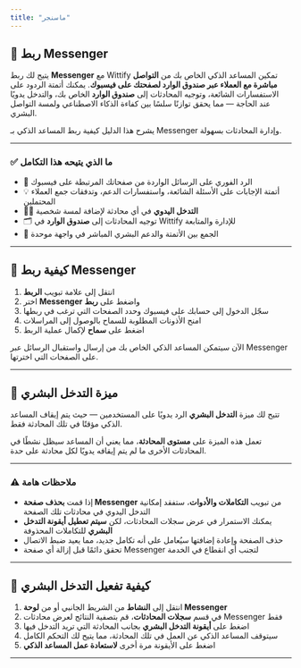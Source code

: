 ```yaml
---
title: "ماسنجر"
---
```

## 💬 ربط Messenger

يتيح لك ربط **Messenger** مع Wittify تمكين المساعد الذكي الخاص بك من **التواصل مباشرة مع العملاء عبر صندوق الوارد لصفحتك على فيسبوك**.
يمكنك أتمتة الردود على الاستفسارات الشائعة، وتوجيه المحادثات إلى **صندوق الوارد** الخاص بك، والتدخل يدويًا عند الحاجة — مما يحقق توازنًا سلسًا بين كفاءة الذكاء الاصطناعي ولمسة التواصل البشري.

يشرح هذا الدليل كيفية ربط المساعد الذكي بـ Messenger وإدارة المحادثات بسهولة.

---

### ✅ ما الذي يتيحه هذا التكامل

* 🤖 الرد الفوري على الرسائل الواردة من صفحاتك المرتبطة على فيسبوك
* 💡 أتمتة الإجابات على الأسئلة الشائعة، واستفسارات الدعم، وتدفقات جمع العملاء المحتملين
* 🧑‍💻 **التدخل اليدوي** في أي محادثة لإضافة لمسة شخصية
* 🗂 توجيه المحادثات إلى **صندوق الوارد** في Wittify للإدارة والمتابعة
* 🔁 الجمع بين الأتمتة والدعم البشري المباشر في واجهة موحدة

---

## 🔧 كيفية ربط Messenger

1. انتقل إلى علامة تبويب **الربط**
2. اختر **Messenger** واضغط على **ربط**
3. سجّل الدخول إلى حسابك على فيسبوك وحدد الصفحات التي ترغب في ربطها
4. امنح الأذونات المطلوبة للسماح بالوصول إلى المراسلات
5. اضغط على **سماح** لإكمال عملية الربط

الآن سيتمكن المساعد الذكي الخاص بك من إرسال واستقبال الرسائل عبر Messenger على الصفحات التي اخترتها.

---

## 🧠 ميزة **التدخل البشري**

تتيح لك ميزة **التدخل البشري** الرد يدويًا على المستخدمين — حيث يتم إيقاف المساعد الذكي مؤقتًا في تلك المحادثة فقط.

تعمل هذه الميزة على **مستوى المحادثة**، مما يعني أن المساعد سيظل نشطًا في المحادثات الأخرى ما لم يتم إيقافه يدويًا لكل محادثة على حدة.

---

### ⚠️ ملاحظات هامة

* إذا قمت **بحذف صفحة Messenger** من تبويب **التكاملات والأدوات**، ستفقد إمكانية التدخل اليدوي في محادثات تلك الصفحة
* يمكنك الاستمرار في عرض سجلات المحادثات، لكن **سيتم تعطيل أيقونة التدخل البشري** للتكاملات المحذوفة
* حذف الصفحة وإعادة إضافتها سيُعامل على أنه تكامل جديد، مما يعيد ضبط الاتصال
* تحقق دائمًا قبل إزالة أي صفحة Messenger لتجنب أي انقطاع في الخدمة

---

## 🔄 كيفية تفعيل التدخل البشري

1. انتقل إلى **النشاط** من الشريط الجانبي أو من **لوحة Messenger**
2. في قسم **سجلات المحادثات**، قم بتصفية النتائج لعرض محادثات Messenger فقط
3. اضغط على **أيقونة التدخل البشري** بجانب المحادثة التي تريد التدخل فيها
4. سيتوقف المساعد الذكي عن العمل في تلك المحادثة، مما يتيح لك التحكم الكامل
5. اضغط على الأيقونة مرة أخرى **لاستعادة عمل المساعد الذكي**

---
